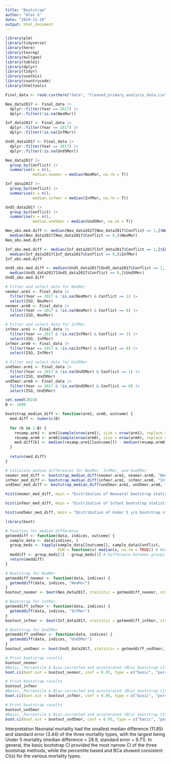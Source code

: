 ```yaml
---
title: "Bootstrap"
author: "Alex G"
date: "2024-11-18"
output: html_document
---
```

```r
library(plm)
library(tidyverse)
library(here)
library(texreg)
library(multgee)
library(table1)
library(dplyr)
library(tidyr)
library(usethis) 
library(countrycode)
library(htmltools)
```

```r
Final_data <- read.csv(here("data", "Cleaned_primary_analysis_data.csv"))

Neo_data2017 <- Final_data |>
  dplyr::filter(Year == 2017) |>
  dplyr::filter(!is.na(NeoMor)) 

Inf_data2017 <- Final_data |>
  dplyr::filter(Year == 2017) |>
  dplyr::filter(!is.na(InfMor))

Und5_data2017 <- Final_data |>
  dplyr::filter(Year == 2017) |>
  dplyr::filter(!is.na(Und5Mor))
```


```r
Neo_data2017 |>
  group_by(Conflict) |>
  summarise(n = n(),
            median.neomor = median(NeoMor, na.rm = T))

Inf_data2017 |>
  group_by(Conflict) |>
  summarise(n = n(),
            median.infmor = median(InfMor, na.rm = T))

Und5_data2017 |>
  group_by(Conflict) |>
  summarise(n = n(),
            median.und5mor = median(Und5Mor, na.rm = T))
```


```r
Neo_obs.med.diff <- median(Neo_data2017[Neo_data2017$Conflict == 1,]$NeoMor) -
  median(Neo_data2017[Neo_data2017$Conflict == 0,]$NeoMor)
Neo_obs.med.diff

Inf_obs.med.diff <- median(Inf_data2017[Inf_data2017$Conflict == 1,]$InfMor) -
  median(Inf_data2017[Inf_data2017$Conflict == 0,]$InfMor)
Inf_obs.med.diff

Und5_obs.med.diff <- median(Und5_data2017[Und5_data2017$Conflict == 1,]$Und5Mor) -
  median(Und5_data2017[Und5_data2017$Conflict == 0,]$Und5Mor)
Und5_obs.med.diff
```


```r
# Filter and select data for NeoMor
neomor.arm1 <- Final_data |>
  filter(Year == 2017 & !is.na(NeoMor) & Conflict == 1) |>
  select(ISO, NeoMor)
neomor.arm0 <- Final_data |>
  filter(Year == 2017 & !is.na(NeoMor) & Conflict == 0) |>
  select(ISO, NeoMor)

# Filter and select data for InfMor
infmor.arm1 <- Final_data |>
  filter(Year == 2017 & !is.na(InfMor) & Conflict == 1) |>
  select(ISO, InfMor)
infmor.arm0 <- Final_data |>
  filter(Year == 2017 & !is.na(InfMor) & Conflict == 0) |>
  select(ISO, InfMor)

# Filter and select data for Und5Mor
und5mor.arm1 <- Final_data |>
  filter(Year == 2017 & !is.na(Und5Mor) & Conflict == 1) |>
  select(ISO, Und5Mor)
und5mor.arm0 <- Final_data |>
  filter(Year == 2017 & !is.na(Und5Mor) & Conflict == 0) |>
  select(ISO, Und5Mor)
```


```r
set.seed(2024)
B <- 1000

bootstrap_median_diff <- function(arm1, arm0, outcome) {
  med.diff <- numeric(B)
  
  for (b in 1:B) {
    resamp.arm1 <- arm1[sample(nrow(arm1), size = nrow(arm1), replace = TRUE), ]
    resamp.arm0 <- arm0[sample(nrow(arm0), size = nrow(arm0), replace = TRUE), ]
    med.diff[b] <- median(resamp.arm1[[outcome]]) - median(resamp.arm0[[outcome]])
  }
  
  return(med.diff)
}

# Calculate median differences for NeoMor, InfMor, and Und5Mor
neomor_med_diff <- bootstrap_median_diff(neomor.arm1, neomor.arm0, "NeoMor")
infmor_med_diff <- bootstrap_median_diff(infmor.arm1, infmor.arm0, "InfMor")
und5mor_med_diff <- bootstrap_median_diff(und5mor.arm1, und5mor.arm0, "Und5Mor")

```


```r
hist(neomor_med_diff, main = "Distribution of Neonatal bootstrap statistic")
```
```r
hist(infmor_med_diff, main = "Distribution of Infant bootstrap statistic")
```


```r
hist(und5mor_med_diff, main = "Distribution of Under 5 y/o bootstrap statistic")
```

```r
library(boot)

# Function for median difference
getmeddiff <- function(data, indices, outcome) {
  sample_data <- data[indices, ]
  group_meds <- tapply(sample_data[[outcome]], sample_data$Conflict, 
                       FUN = function(x) median(x, na.rm = TRUE)) # Bootstrapped median for each group
  meddiff <- group_meds[2] - group_meds[1] # Difference between groups
  return(meddiff)
}
```


```r
# Bootstrap for NeoMor
getmeddiff_neomor <- function(data, indices) {
  getmeddiff(data, indices, "NeoMor")
}
bootout_neomor <- boot(Neo_data2017, statistic = getmeddiff_neomor, strata = Neo_data2017$Conflict, R = 1000)

# Bootstrap for InfMor
getmeddiff_infmor <- function(data, indices) {
  getmeddiff(data, indices, "InfMor")
}
bootout_infmor <- boot(Inf_data2017, statistic = getmeddiff_infmor, strata = Inf_data2017$Conflict, R = 1000)

# Bootstrap for Und5Mor
getmeddiff_und5mor <- function(data, indices) {
  getmeddiff(data, indices, "Und5Mor")
}
bootout_und5mor <- boot(Und5_data2017, statistic = getmeddiff_und5mor, strata = Und5_data2017$Conflict, R = 1000)

```


```r
# Print bootstrap results
bootout_neomor
#Basic, Percentile & Bias-corrected and accelerated (BCa) bootstrap CI(s)
boot.ci(boot.out = bootout_neomor, conf = 0.95, type = c("basic", "perc", "bca"))
```


```r
# Print bootstrap results
bootout_infmor
#Basic, Percentile & Bias-corrected and accelerated (BCa) bootstrap CI(s)
boot.ci(boot.out = bootout_infmor, conf = 0.95, type = c("basic", "perc", "bca"))
```


```r
# Print bootstrap results
bootout_und5mor
#Basic, Percentile & Bias-corrected and accelerated (BCa) bootstrap CI(s)
boot.ci(boot.out = bootout_und5mor, conf = 0.95, type = c("basic", "perc", "bca"))
```

Interpretation
Neonatal mortality had the smallest median difference (11.85) and standard error (3.44) of the three mortality types, with the largest being Under 5 mortality (median difference = 28.9, standard error = 9.71). In general, the basic bootstrap CI provided the most narrow CI of the three bootstrap methods, while the percentile based and BCa showed consistent CI(s) for the various mortality types.


